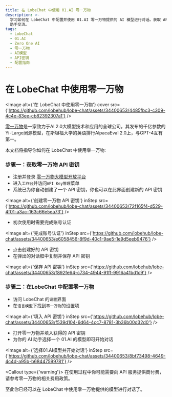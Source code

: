 ```yaml
---
title: 在 LobeChat 中使用 01.AI 零一万物
description: >-
  学习如何在 LobeChat 中配置并使用 01.AI 零一万物提供的 AI 模型进行对话。获取 API 密钥、填入设置项、选择模型，开始与 AI
  助手交流。
tags:
  - LobeChat
  - 01.AI
  - Zero One AI
  - 零一万物
  - AI模型
  - API密钥
  - 配置指南
---
```


# 在 LobeChat 中使用零一万物

<Image
  alt={'在 LobeChat 中使用零一万物'}
  cover
  src={'https://github.com/lobehub/lobe-chat/assets/34400653/4485fbc3-c309-4c4e-83ee-cb82392307a1'}
/>

[零一万物](https://www.01.ai/)是一家致力于AI 2.0大模型技术和应用的全球公司，其发布的千亿参数的Yi-Large闭源模型，在斯坦福大学的英语排行AlpacaEval 2.0上，与GPT-4互有第一。

本文档将指导你如何在 LobeChat 中使用零一万物:

<Steps>

### 步骤一：获取零一万物 API 密钥

- 注册并登录 [零一万物大模型开放平台](https://platform.lingyiwanwu.com/)
- 进入`工作台`并访问`API Key管理`菜单
- 系统已为你自动创建了一个 API 密钥，你也可以在此界面创建新的 API 密钥

<Image
  alt={'创建零一万物 API 密钥'}
  inStep
  src={'https://github.com/lobehub/lobe-chat/assets/34400653/72f165f4-d529-4f01-a3ac-163c66e5ea73'}
/>

- 初次使用时需要完成账号认证

<Image
  alt={'完成账号认证'}
  inStep
  src={'https://github.com/lobehub/lobe-chat/assets/34400653/e6058456-8f9d-40c1-9ae5-1e9d5eeb9476'}
/>

- 点击创建好的 API 密钥
- 在弹出的对话框中复制并保存 API 密钥

<Image
  alt={'保存 API 密钥'}
  inStep
  src={'https://github.com/lobehub/lobe-chat/assets/34400653/f892fe64-c734-4944-91ff-9916a41bd1c9'}
/>

### 步骤二：在LobeChat 中配置零一万物

- 访问 LobeChat 的`设置`界面
- 在`语言模型`下找到`零一万物`的设置项

<Image
  alt={'填入 API 密钥'}
  inStep
  src={'https://github.com/lobehub/lobe-chat/assets/34400653/f539d104-6d64-4cc7-8781-3b36b00d32d0'}
/>

- 打开零一万物并填入获得的 API 密钥
- 为你的 AI 助手选择一个 01.AI 的模型即可开始对话

<Image
  alt={'选择01.AI模型并开始对话'}
  inStep
  src={'https://github.com/lobehub/lobe-chat/assets/34400653/8bf73498-4649-4c4d-a95b-b68447599781'}
/>

<Callout type={'warning'}>
  在使用过程中你可能需要向 API 服务提供商付费，请参考零一万物的相关费用政策。
</Callout>

</Steps>

至此你已经可以在 LobeChat 中使用零一万物提供的模型进行对话了。
